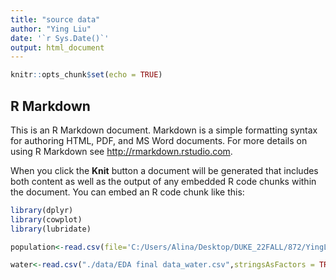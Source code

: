 ```yaml
---
title: "source data"
author: "Ying Liu"
date: '`r Sys.Date()`'
output: html_document
---
```


```r
knitr::opts_chunk$set(echo = TRUE)
```

## R Markdown

This is an R Markdown document. Markdown is a simple formatting syntax for authoring HTML, PDF, and MS Word documents. For more details on using R Markdown see <http://rmarkdown.rstudio.com>.

When you click the **Knit** button a document will be generated that includes both content as well as the output of any embedded R code chunks within the document. You can embed an R code chunk like this:

```r
library(dplyr)
library(cowplot)
library(lubridate)
```


```r
population<-read.csv(file='C:/Users/Alina/Desktop/DUKE_22FALL/872/YingLiu-YingchiCheung-XueningTang/data/population2011-2022.csv',header=TRUE)

water<-read.csv("./data/EDA final data_water.csv",stringsAsFactors = TRUE)
```

